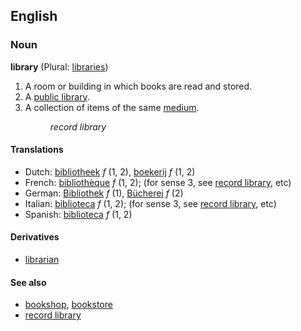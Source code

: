 ==English==
===Noun===
'''library''' (Plural: [[libraries]])

# A room or building in which books are read and stored.
# A [[public library]].
# A collection of items of the same [[medium]].
#:''record library''

====Translations====
*Dutch: [[bibliotheek]] ''f'' (1, 2), [[boekerij]] ''f'' (1, 2)
*French: [[bibliothèque]] ''f'' (1, 2); (for sense 3, see [[record library]], etc)
*German: [[Bibliothek]] ''f'' (1), [[Bücherei]] ''f'' (2)
*Italian: [[biblioteca]] ''f'' (1, 2); (for sense 3, see [[record library]], etc)
*Spanish: [[biblioteca]] ''f'' (1, 2)

====Derivatives====
*[[librarian]]

====See also====
*[[bookshop]], [[bookstore]]
*[[record library]]